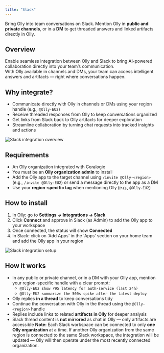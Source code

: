 ```yaml
---
title: "Slack"
---
```


Bring Olly into team conversations on Slack. Mention Olly in **public and private channels**, or in a **DM** to get threaded answers and linked artifacts directly in Olly.

## Overview

Enable seamless integration between Olly and Slack to bring AI-powered collaboration directly into your team’s communication.  
With Olly available in channels and DMs, your team can access intelligent answers and artifacts — right where conversations happen.

## Why integrate?

- Communicate directly with Olly in channels or DMs using your region handle (e.g., `@Olly-EU2`)
- Receive threaded responses from Olly to keep conversations organized
- Get links from Slack back to Olly artifacts for deeper exploration
- Streamline collaboration by turning chat requests into tracked insights and actions

![Slack integration overview](./images/slack_integration_example_chat.png)

## Requirements

- An Olly organization integrated with Coralogix  
- You must be an **Olly organization admin** to install  
- Add the Olly app to the target channel using `/invite @Olly-<region>` (e.g., `/invite @Olly-EU2`) or send a message directly to the app as a DM  
- Use your **region-specific tag** when mentioning Olly (e.g., `@Olly-EU2`)

## How to install

1. In Olly: go to **Settings → Integrations → Slack**  
2. Click **Connect** and approve in Slack (as Admin) to add the Olly app to your workspace  
3. Once connected, the status will show **Connected**
4. In Slack: click on 'Add Apps' in the 'Apps' section on your home team and add the Olly app in your region

![Slack integration setup](./images/connect_slack_integration2.gif)


## How it works

- In any public or private channel, or in a DM with your Olly app, mention your region-specific handle with a clear prompt:  
  - `@Olly-EU2 show P95 latency for auth-service (last 24h)`  
  - `@Olly-EU2 summarize the 500s spike after the latest deploy`
- Olly replies **in a thread** to keep conversations tidy
- Continue the conversation with Olly in the thread using the `@Olly-<region>` handle
- Replies include links to related **artifacts in Olly** for deeper analysis  
- Slack thread content is **not mirrored** as chat in Olly — only artifacts are accessible
**Note:** Each Slack workspace can be connected to only **one Olly organization** at a time.
If another Olly organization from the same region is connected to the same Slack workspace, the integration will be updated — Olly will then operate under the most recently connected organization.
